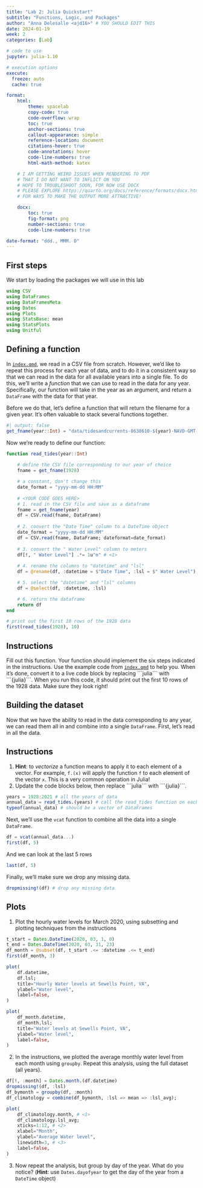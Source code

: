 ```yaml
---
title: "Lab 2: Julia Quickstart"
subtitle: "Functions, Logic, and Packages"
author: "Anna Delesalle <ajd16>" # YOU SHOULD EDIT THIS
date: 2024-01-19
week: 2
categories: [Lab]

# code to use
jupyter: julia-1.10

# execution options
execute:
  freeze: auto  
  cache: true

format: 
    html:
        theme: spacelab
        copy-code: true
        code-overflow: wrap
        toc: true
        anchor-sections: true
        callout-appearance: simple
        reference-location: document
        citations-hover: true
        code-annotations: hover
        code-line-numbers: true
        html-math-method: katex

    # I AM GETTING WEIRD ISSUES WHEN RENDERING TO PDF
    # THAT I DO NOT WANT TO INFLICT ON YOU
    # HOPE TO TROUBLESHOOT SOON, FOR NOW USE DOCX
    # PLEASE EXPLORE https://quarto.org/docs/reference/formats/docx.html
    # FOR WAYS TO MAKE THE OUTPUT MORE ATTRACTIVE!

    docx: 
        toc: true
        fig-format: png
        number-sections: true
        code-line-numbers: true

date-format: "ddd., MMM. D"
---
```


## First steps

We start by loading the packages we will use in this lab

```julia
using CSV
using DataFrames
using DataFramesMeta
using Dates
using Plots
using StatsBase: mean
using StatsPlots
using Unitful
```

## Defining a function

In [`index.qmd`](index.qmd), we read in a CSV file from scratch.
However, we'd like to repeat this process for each year of data, and to do it in a consistent way so that we can read in the data for all available years into a single file.
To do this, we'll write a *function* that we can use to read in the data for any year.
Specifically, our function will take in the year as an argument, and return a `DataFrame` with the data for that year.

Before we do that, let's define a function that will return the filename for a given year.
It's often valuable to stack several functions together.

```julia
#| output: false
get_fname(year::Int) = "data/tidesandcurrents-8638610-$(year)-NAVD-GMT-metric.csv"
```

Now we're ready to define our function:

```julia
function read_tides(year::Int)
    
    # define the CSV file corresponding to our year of choice
    fname = get_fname(1928)

    # a constant, don't change this
    date_format = "yyyy-mm-dd HH:MM"
    
    # <YOUR CODE GOES HERE>
    # 1. read in the CSV file and save as a dataframe
    fname = get_fname(year)
    df = CSV.read(fname, DataFrame)
    
    # 2. convert the "Date Time" column to a DateTime object
    date_format = "yyyy-mm-dd HH:MM"
    df = CSV.read(fname, DataFrame; dateformat=date_format)
    
    # 3. convert the " Water Level" column to meters
    df[!, " Water Level"] .*= 1u"m" # <1>
    
    # 4. rename the columns to "datetime" and "lsl"
    df = @rename(df, :datetime = $"Date Time", :lsl = $" Water Level");

    # 5. select the "datetime" and "lsl" columns
    df = @select(df, :datetime, :lsl)

    # 6. return the dataframe
    return df
end

# print out the first 10 rows of the 1928 data
first(read_tides(1928), 10) 
```

::: {.callout-important}
## Instructions

Fill out this function.
Your function should implement the six steps indicated in the instructions.
Use the example code from [`index.qmd`](index.qmd) to help you.
When it's done, convert it to a live code block by replacing \```julia\``` with \```{julia}\```.
When you run this code, it should print out the first 10 rows of the 1928 data.
Make sure they look right!
:::

## Building the dataset

Now that we have the ability to read in the data corresponding to any year, we can read them all in and combine into a single `DataFrame`.
First, let's read in all the data.

::: {.callout-important}
## Instructions

1. **Hint**: to _vectorize_ a function means to apply it to each element of a vector. For example, `f.(x)` will apply the function `f` to each element of the vector `x`. This is a very common operation in Julia!
1. Update the code blocks below, then replace \```julia\``` with \```{julia}\```.
:::

```julia
years = 1928:2021 # all the years of data
annual_data = read_tides.(years) # call the read_tides function on each year (see hint above!)
typeof(annual_data) # should be a vector of DataFrames
```

Next, we'll use the `vcat` function to combine all the data into a single `DataFrame`.

```julia
df = vcat(annual_data...)
first(df, 5)
```

And we can look at the last 5 rows

```julia
last(df, 5)
```

Finally, we'll make sure we drop any missing data.

```julia
dropmissing!(df) # drop any missing data
```

## Plots

1. Plot the hourly water levels for March 2020, using subsetting and plotting techniques from the instructions
```julia
t_start = Dates.DateTime(2020, 03, 1, 0)
t_end = Dates.DateTime(2020, 03, 31, 23)
df_month = @subset(df, t_start .<= :datetime .<= t_end)
first(df_month, 3)
```


```julia
plot(
    df.datetime,
    df.lsl;
    title="Hourly Water levels at Sewells Point, VA",
    ylabel="Water level",
    label=false,
)
```



```julia
plot(
    df_month.datetime,
    df_month.lsl;
    title="Water levels at Sewells Point, VA",
    ylabel="Water level",
    label=false,
)
```

2. In the instructions, we plotted the average monthly water level from each month using `groupby`. Repeat this analysis, using the full dataset (all years). 

```julia
df[!, :month] = Dates.month.(df.datetime)
dropmissing!(df, :lsl)
df_bymonth = groupby(df, :month)
df_climatology = combine(df_bymonth, :lsl => mean => :lsl_avg);
```

```julia
plot(
    df_climatology.month, # <1>
    df_climatology.lsl_avg;
    xticks=1:12, # <2>
    xlabel="Month",
    ylabel="Average Water level",
    linewidth=3, # <3>
    label=false,
)
```

3. Now repeat the analysis, but group by day of the year. What do you notice? (**Hint**: use `Dates.dayofyear` to get the day of the year from a `DateTime` object)

